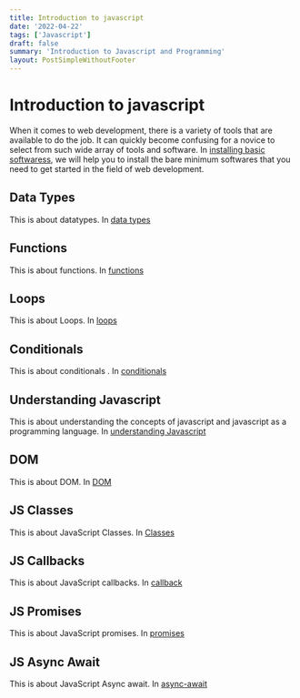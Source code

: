 ```yaml
---
title: Introduction to javascript
date: '2022-04-22'
tags: ['Javascript']
draft: false
summary: 'Introduction to Javascript and Programming'
layout: PostSimpleWithoutFooter
---
```


# Introduction to javascript

When it comes to web development, there is a variety of tools that are available to do the job. It can quickly become confusing for a novice to select from such wide array of tools and software. In [installing basic softwaress](/blog/javascript/learn/1-getting-started), we will help you to install the bare minimum softwares that you need to get started in the field of web development.

## Data Types

This is about datatypes. In [data types](/blog/javascript/learn/2-data-types)

## Functions

This is about functions. In [functions](/blog/javascript/learn/3-functions)

## Loops

This is about Loops. In [loops](/blog/javascript/learn/4-loops)

## Conditionals

This is about conditionals . In [conditionals](/blog/javascript/learn/5-conditionals)

## Understanding Javascript

This is about understanding the concepts of javascript and javascript as a programming language. In [understanding Javascript](/blog/javascript/learn/6-understanding-javascript)

## DOM

This is about DOM. In [DOM](/blog/javascript/learn/7-dom)

## JS Classes

This is about JavaScript Classes. In [Classes](/blog/javascript/learn/8-js-classes)

## JS Callbacks

This is about JavaScript callbacks. In [callback](/blog/javascript/learn/9-callback)

## JS Promises

This is about JavaScript promises. In [promises](/blog/javascript/learn/10-promises)

## JS Async Await

This is about JavaScript Async await. In [async-await](/blog/javascript/learn/11-async-await)